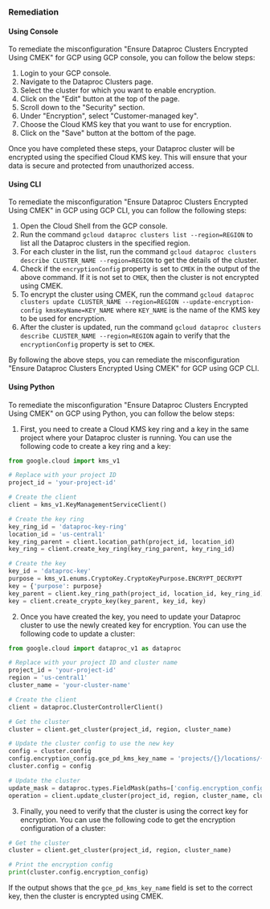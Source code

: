 ### Remediation

#### Using Console

To remediate the misconfiguration "Ensure Dataproc Clusters Encrypted Using CMEK" for GCP using GCP console, you can follow the below steps:

1. Login to your GCP console.
2. Navigate to the Dataproc Clusters page.
3. Select the cluster for which you want to enable encryption.
4. Click on the "Edit" button at the top of the page.
5. Scroll down to the "Security" section.
6. Under "Encryption", select "Customer-managed key".
7. Choose the Cloud KMS key that you want to use for encryption.
8. Click on the "Save" button at the bottom of the page.

Once you have completed these steps, your Dataproc cluster will be encrypted using the specified Cloud KMS key. This will ensure that your data is secure and protected from unauthorized access.

#### Using CLI

To remediate the misconfiguration "Ensure Dataproc Clusters Encrypted Using CMEK" in GCP using GCP CLI, you can follow the following steps:

1. Open the Cloud Shell from the GCP console.
2. Run the command `gcloud dataproc clusters list --region=REGION` to list all the Dataproc clusters in the specified region.
3. For each cluster in the list, run the command `gcloud dataproc clusters describe CLUSTER_NAME --region=REGION` to get the details of the cluster.
4. Check if the `encryptionConfig` property is set to `CMEK` in the output of the above command. If it is not set to `CMEK`, then the cluster is not encrypted using CMEK.
5. To encrypt the cluster using CMEK, run the command `gcloud dataproc clusters update CLUSTER_NAME --region=REGION --update-encryption-config kmsKeyName=KEY_NAME` where `KEY_NAME` is the name of the KMS key to be used for encryption.
6. After the cluster is updated, run the command `gcloud dataproc clusters describe CLUSTER_NAME --region=REGION` again to verify that the `encryptionConfig` property is set to `CMEK`.

By following the above steps, you can remediate the misconfiguration "Ensure Dataproc Clusters Encrypted Using CMEK" for GCP using GCP CLI.

#### Using Python

To remediate the misconfiguration "Ensure Dataproc Clusters Encrypted Using CMEK" on GCP using Python, you can follow the below steps:

1. First, you need to create a Cloud KMS key ring and a key in the same project where your Dataproc cluster is running. You can use the following code to create a key ring and a key:

```python
from google.cloud import kms_v1

# Replace with your project ID
project_id = 'your-project-id'

# Create the client
client = kms_v1.KeyManagementServiceClient()

# Create the key ring
key_ring_id = 'dataproc-key-ring'
location_id = 'us-central1'
key_ring_parent = client.location_path(project_id, location_id)
key_ring = client.create_key_ring(key_ring_parent, key_ring_id)

# Create the key
key_id = 'dataproc-key'
purpose = kms_v1.enums.CryptoKey.CryptoKeyPurpose.ENCRYPT_DECRYPT
key = {'purpose': purpose}
key_parent = client.key_ring_path(project_id, location_id, key_ring_id)
key = client.create_crypto_key(key_parent, key_id, key)
```

2. Once you have created the key, you need to update your Dataproc cluster to use the newly created key for encryption. You can use the following code to update a cluster:

```python
from google.cloud import dataproc_v1 as dataproc

# Replace with your project ID and cluster name
project_id = 'your-project-id'
region = 'us-central1'
cluster_name = 'your-cluster-name'

# Create the client
client = dataproc.ClusterControllerClient()

# Get the cluster
cluster = client.get_cluster(project_id, region, cluster_name)

# Update the cluster config to use the new key
config = cluster.config
config.encryption_config.gce_pd_kms_key_name = 'projects/{}/locations/{}/keyRings/{}/cryptoKeys/{}'.format(project_id, location_id, key_ring_id, key_id)
cluster.config = config

# Update the cluster
update_mask = dataproc.types.FieldMask(paths=['config.encryption_config.gce_pd_kms_key_name'])
operation = client.update_cluster(project_id, region, cluster_name, cluster, update_mask)
```

3. Finally, you need to verify that the cluster is using the correct key for encryption. You can use the following code to get the encryption configuration of a cluster:

```python
# Get the cluster
cluster = client.get_cluster(project_id, region, cluster_name)

# Print the encryption config
print(cluster.config.encryption_config)
```

If the output shows that the `gce_pd_kms_key_name` field is set to the correct key, then the cluster is encrypted using CMEK.

